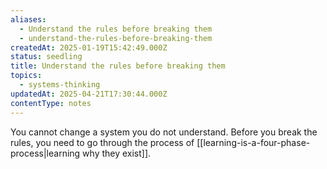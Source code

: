 ```yaml
---
aliases:
  - Understand the rules before breaking them
  - understand-the-rules-before-breaking-them
createdAt: 2025-01-19T15:42:49.000Z
status: seedling
title: Understand the rules before breaking them
topics:
  - systems-thinking
updatedAt: 2025-04-21T17:30:44.000Z
contentType: notes
---
```

You cannot change a system you do not understand. Before you break the rules, you need to go through the process of [[learning-is-a-four-phase-process|learning why they exist]].
